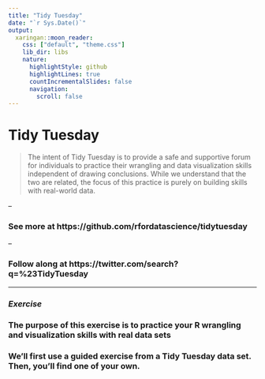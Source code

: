 ```yaml
---
title: "Tidy Tuesday"
date: "`r Sys.Date()`"
output:
  xaringan::moon_reader:
    css: ["default", "theme.css"]
    lib_dir: libs
    nature:
      highlightStyle: github
      highlightLines: true
      countIncrementalSlides: false
      navigation:
        scroll: false 
---
```


# Tidy Tuesday

> The intent of Tidy Tuesday is to provide a safe and supportive forum for individuals to practice their wrangling and data visualization skills independent of drawing conclusions. While we understand that the two are related, the focus of this practice is purely on building skills with real-world data.

--

### See more at https://github.com/rfordatascience/tidytuesday

--

### Follow along at https://twitter.com/search?q=%23TidyTuesday

---

### *Exercise*

### The purpose of this exercise is to practice your R wrangling and visualization skills with real data sets

### We'll first use a guided exercise from a Tidy Tuesday data set. Then, you'll find one of your own. 




